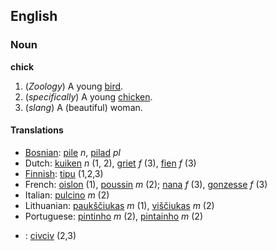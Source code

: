 ==English==
===Noun===
'''chick'''

#(''Zoology'') A young [[bird]].
#(''specifically'') A young [[chicken]].
#(''slang'') A (beautiful) woman.

====Translations====
*[[Bosnian]]: [[pile]] ''n'', [[pilad]] ''pl''
*Dutch: [[kuiken]] ''n'' (1, 2), [[griet]] ''f'' (3), [[fien]] ''f'' (3)
*[[Finnish]]: [[tipu]] (1,2,3)
*French: [[oislon]] (1), [[poussin]] ''m'' (2); [[nana]] ''f'' (3), [[gonzesse]] ''f'' (3)
*Italian: [[pulcino]] ''m'' (2)
*Lithuanian: [[paukščiukas]] ''m'' (1), [[viščiukas]] ''m'' (2)
*Portuguese: [[pintinho]] ''m'' (2), [[pintainho]] ''m'' (2)
*{{tr}}: [[civciv]] (2,3)